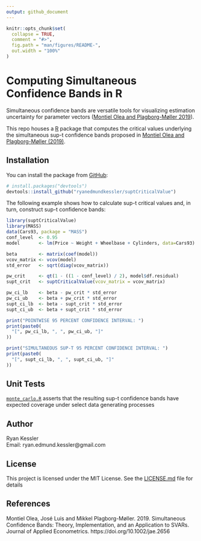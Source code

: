 ```yaml
---
output: github_document
---
```


<!-- README.md is generated from README.Rmd. Please edit that file -->

```r
knitr::opts_chunk$set(
  collapse = TRUE,
  comment = "#>",
  fig.path = "man/figures/README-",
  out.width = "100%"
)
```

# Computing Simultaneous Confidence Bands in R

Simultaneous confidence bands are versatile tools for visualizing estimation uncertainty for parameter vectors ([Montiel Olea and Plagborg-Møller 2019](https://doi.org/10.1002/jae.2656)). 

This repo houses a [R](https://www.r-project.org/) package that computes the critical values underlying the simultaneous sup-t confidence bands proposed in [Montiel Olea and Plagborg-Møller (2019)](https://doi.org/10.1002/jae.2656). 

## Installation

You can install the package from [GitHub](https://github.com/):

``` r
# install.packages("devtools")
devtools::install_github("ryanedmundkessler/suptCriticalValue")
```

The following example shows how to calculate sup-t critical values and, in turn, construct sup-t confidence bands:

```r
library(suptCriticalValue)
library(MASS)
data(Cars93, package = "MASS")
conf_level  <- 0.95
model       <- lm(Price ~ Weight + Wheelbase + Cylinders, data=Cars93)

beta        <- matrix(coef(model))
vcov_matrix <- vcov(model)
std_error   <- sqrt(diag(vcov_matrix))

pw_crit     <- qt(1 - ((1 - conf_level) / 2), model$df.residual) 
supt_crit   <- suptCriticalValue(vcov_matrix = vcov_matrix)

pw_ci_lb    <- beta - pw_crit * std_error 
pw_ci_ub    <- beta + pw_crit * std_error 
supt_ci_lb  <- beta - supt_crit * std_error 
supt_ci_ub  <- beta + supt_crit * std_error 

print("POINTWISE 95 PERCENT CONFIDENCE INTERVAL: ")
print(paste0(
  "[", pw_ci_lb, ", ", pw_ci_ub, "]"
))

print("SIMULTANEOUS SUP-T 95 PERCENT CONFIDENCE INTERVAL: ")
print(paste0(
  "[", supt_ci_lb, ", ", supt_ci_ub, "]"
))
```

## Unit Tests

[`monte_carlo.R`](./inst/test/code/monte_carlo.R) asserts that the resulting sup-t confidence bands have expected coverage under select data generating processes 

## Author

Ryan Kessler
<br>Email: ryan.edmund.kessler@gmail.com

## License

This project is licensed under the MIT License. See the [LICENSE.md](LICENSE.md) file for details

## References

Montiel Olea, José Luis and Mikkel Plagborg-Møller. 2019. Simultaneous Confidence Bands: Theory, Implementation, and an Application to SVARs. Journal of Applied Econometrics. https://doi.org/10.1002/jae.2656
